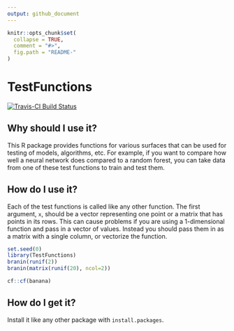 ```yaml
---
output: github_document
---
```


<!-- README.md is generated from README.Rmd. Please edit that file -->

```r
knitr::opts_chunk$set(
  collapse = TRUE,
  comment = "#>",
  fig.path = "README-"
)
```


# TestFunctions

[![Travis-CI Build Status](https://travis-ci.org/CollinErickson/TestFunctions.svg?branch=master)](https://travis-ci.org/CollinErickson/TestFunctions)

## Why should I use it?

This R package provides functions for various surfaces that can be used 
for testing of models, algorithms, etc. For example, if you want to compare
how well a neural network does compared to a random forest, you can take 
data from one of these test functions to train and test them. 

## How do I use it?

Each of the test functions is called like any other function. The first argument, `x`, should
be a vector representing one point or a matrix that has points in its rows. This can cause 
problems if you are using a 1-dimensional function and pass in a vector of values. 
Instead you should pass them in as a matrix with a single column, or vectorize the function.

```r
set.seed(0)
library(TestFunctions)
branin(runif(2))
branin(matrix(runif(20), ncol=2))
```

```r
cf::cf(banana)
```


## How do I get it?

Install it like any other package with `install.packages`.
